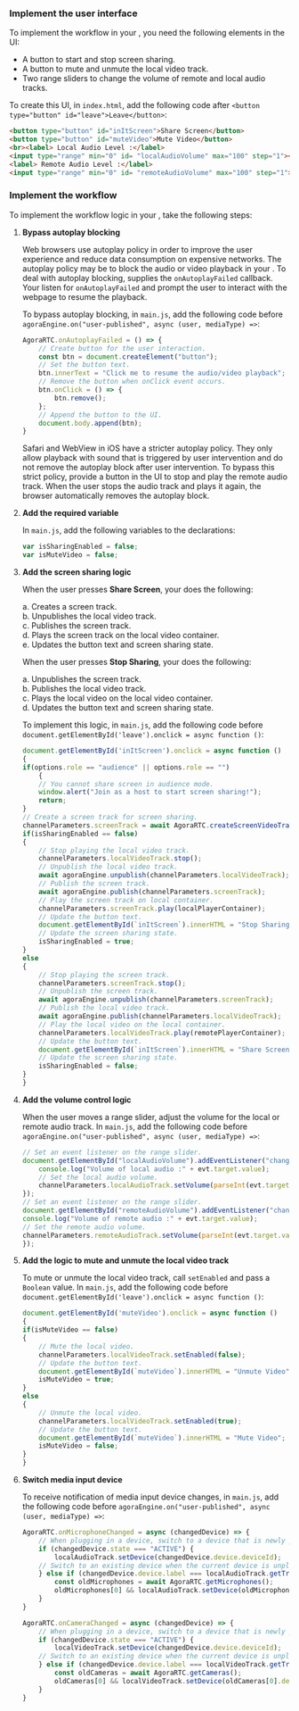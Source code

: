 <PlatformWrapper platform="web">

### Implement the user interface

To implement the <Vpd k="NAME"/> workflow in your <Vpl k="CLIENT" />, you need the following elements in the UI:
 
* A button to start and stop screen sharing.
* A button to mute and unmute the local video track.
* Two range sliders to change the volume of remote and local audio tracks.

To create this UI, in `index.html`, add the following code after `<button type="button" id="leave">Leave</button>`:

```html
<button type="button" id="inItScreen">Share Screen</button>
<button type="button" id="muteVideo">Mute Video</button>
<br><label> Local Audio Level :</label>
<input type="range" min="0" id= "localAudioVolume" max="100" step="1"><br>
<label> Remote Audio Level :</label>
<input type="range" min="0" id= "remoteAudioVolume" max="100" step="1">
```

### Implement the <Vpd k="NAME"/> workflow

To implement the <Vpd k="NAME"/> workflow logic in your <Vpl k="CLIENT" />, take the following steps:

1. **Bypass autoplay blocking**

    Web browsers use autoplay policy in order to improve the user experience and reduce data consumption on expensive networks. The autoplay policy may be to block the audio or video playback in your <Vpl k="CLIENT" />. To deal with autoplay blocking, <Vg k="VSDK" /> supplies the `onAutoplayFailed` callback. Your <Vpl k="CLIENT" /> listen for `onAutoplayFailed` and prompt the user to interact with the webpage to resume the playback.

    To bypass autoplay blocking, in `main.js`, add the following code before `agoraEngine.on("user-published", async (user, mediaType) =>`:

    ```javascript
    AgoraRTC.onAutoplayFailed = () => {
        // Create button for the user interaction.
        const btn = document.createElement("button");
        // Set the button text.
        btn.innerText = "Click me to resume the audio/video playback";
        // Remove the button when onClick event occurs.
        btn.onClick = () => {
            btn.remove();
        };
        // Append the button to the UI.
        document.body.append(btn);
    }
    ```

    Safari and WebView in iOS  have a stricter autoplay policy. They only allow playback with sound that is triggered by user intervention and do not remove the autoplay block after user intervention. To bypass this strict policy, provide a button in the UI to stop and play the remote audio track. When the user stops the audio track and plays it again, the browser automatically removes the autoplay block.

1. **Add the required variable**

    In `main.js`, add the following variables to the declarations:

    ```javascript
    var isSharingEnabled = false;
    var isMuteVideo = false;
    ```

1. **Add the screen sharing logic**

    When the user presses **Share Screen**, your <Vpl k="CLIENT" /> does the following:

    a. Creates a screen track.  
    b. Unpublishes the local video track.  
    c. Publishes the screen track.  
    d. Plays the screen track on the local video container.  
    e. Updates the button text and screen sharing state.  

    When the user presses **Stop Sharing**, your <Vpl k="CLIENT" /> does the following:

    a. Unpublishes the screen track.  
    b. Publishes the local video track.  
    c. Plays the local video on the local video container.  
    d. Updates the button text and screen sharing state.

    To implement this logic, in `main.js`, add the following code before `document.getElementById('leave').onclick = async function ()`:

    ```javascript
    document.getElementById('inItScreen').onclick = async function ()
    {
    if(options.role == "audience" || options.role == "")
        {
        // You cannot share screen in audience mode.
        window.alert("Join as a host to start screen sharing!");
        return;
    }
    // Create a screen track for screen sharing.
    channelParameters.screenTrack = await AgoraRTC.createScreenVideoTrack();
    if(isSharingEnabled == false)
    {
        // Stop playing the local video track.
        channelParameters.localVideoTrack.stop();
        // Unpublish the local video track.
        await agoraEngine.unpublish(channelParameters.localVideoTrack);
        // Publish the screen track.
        await agoraEngine.publish(channelParameters.screenTrack);
        // Play the screen track on local container.
        channelParameters.screenTrack.play(localPlayerContainer);
        // Update the button text.
        document.getElementById(`inItScreen`).innerHTML = "Stop Sharing";
        // Update the screen sharing state.
        isSharingEnabled = true;
    }
    else
    {
        // Stop playing the screen track.
        channelParameters.screenTrack.stop();
        // Unpublish the screen track.
        await agoraEngine.unpublish(channelParameters.screenTrack);
        // Publish the local video track.
        await agoraEngine.publish(channelParameters.localVideoTrack);
        // Play the local video on the local container.
        channelParameters.localVideoTrack.play(remotePlayerContainer);
        // Update the button text.
        document.getElementById(`inItScreen`).innerHTML = "Share Screen";
        // Update the screen sharing state.
        isSharingEnabled = false;
    }
    }
    ```

1. **Add the volume control logic**

    When the user moves a range slider, adjust the volume for the local or remote audio track. In `main.js`, add the following code before `agoraEngine.on("user-published", async (user, mediaType) =>`:

    ```javascript
    // Set an event listener on the range slider.
    document.getElementById("localAudioVolume").addEventListener("change", function(evt) {
        console.log("Volume of local audio :" + evt.target.value);
        // Set the local audio volume.
        channelParameters.localAudioTrack.setVolume(parseInt(evt.target.value));
    });
    // Set an event listener on the range slider.
    document.getElementById("remoteAudioVolume").addEventListener("change", function(evt) {
    console.log("Volume of remote audio :" + evt.target.value);
    // Set the remote audio volume.
    channelParameters.remoteAudioTrack.setVolume(parseInt(evt.target.value));
    });
    ```

1. **Add the logic to mute and unmute the local video track**

    To mute or unmute the local video track, call `setEnabled` and pass a `Boolean` value. In `main.js`, add the following code before `document.getElementById('leave').onclick = async function ()`:

    ```javascript
    document.getElementById('muteVideo').onclick = async function ()
    {
    if(isMuteVideo == false)
    {
        // Mute the local video.
        channelParameters.localVideoTrack.setEnabled(false);
        // Update the button text.
        document.getElementById(`muteVideo`).innerHTML = "Unmute Video";
        isMuteVideo = true;
    }
    else
    {
        // Unmute the local video.
        channelParameters.localVideoTrack.setEnabled(true);
        // Update the button text.
        document.getElementById(`muteVideo`).innerHTML = "Mute Video";
        isMuteVideo = false;
    }
    }
    ```

1. **Switch media input device**

    To receive notification of media input device changes, in `main.js`, add the following code before `agoraEngine.on("user-published", async (user, mediaType) =>`:

    ```javascript
    AgoraRTC.onMicrophoneChanged = async (changedDevice) => {
        // When plugging in a device, switch to a device that is newly plugged in.
        if (changedDevice.state === "ACTIVE") {
            localAudioTrack.setDevice(changedDevice.device.deviceId);
        // Switch to an existing device when the current device is unplugged.
        } else if (changedDevice.device.label === localAudioTrack.getTrackLabel()) {
            const oldMicrophones = await AgoraRTC.getMicrophones();
            oldMicrophones[0] && localAudioTrack.setDevice(oldMicrophones[0].deviceId);
        }
    }

    AgoraRTC.onCameraChanged = async (changedDevice) => {
        // When plugging in a device, switch to a device that is newly plugged in.
        if (changedDevice.state === "ACTIVE") {
            localVideoTrack.setDevice(changedDevice.device.deviceId);
        // Switch to an existing device when the current device is unplugged.
        } else if (changedDevice.device.label === localVideoTrack.getTrackLabel()) {
            const oldCameras = await AgoraRTC.getCameras();
            oldCameras[0] && localVideoTrack.setDevice(oldCameras[0].deviceId);
        }
    }
    ```


</PlatformWrapper>
